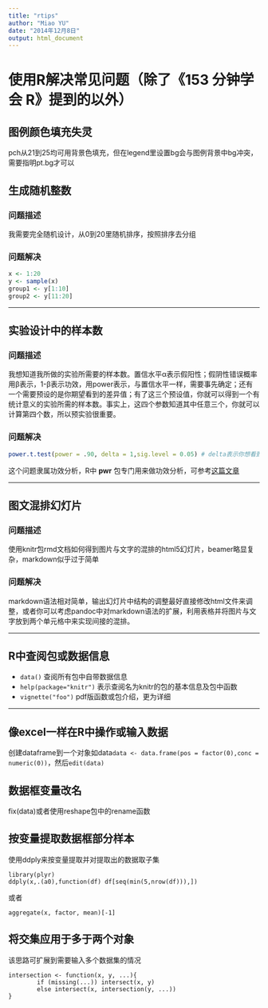 ---
title: "rtips"
author: "Miao YU"
date: "2014年12月8日"
output: html_document
---

# 使用R解决常见问题（除了《153 分钟学会 R》提到的以外）

## 图例颜色填充失灵

pch从21到25均可用背景色填充，但在legend里设置bg会与图例背景中bg冲突，需要指明pt.bg才可以

## 生成随机整数

### 问题描述

我需要完全随机设计，从0到20里随机排序，按照排序去分组

### 问题解决

```{r}
x <- 1:20
y <- sample(x)
group1 <- y[1:10]
group2 <- y[11:20]
```

----

## 实验设计中的样本数

### 问题描述

我想知道我所做的实验所需要的样本数。置信水平α表示假阳性；假阴性错误概率用β表示，1-β表示功效，用power表示，与置信水平一样，需要事先确定；还有一个需要预设的是你期望看到的差异值；有了这三个预设值，你就可以得到一个有统计意义的实验所需的样本数。事实上，这四个参数知道其中任意三个，你就可以计算第四个数，所以预实验很重要。

### 问题解决

```{r}
power.t.test(power = .90, delta = 1,sig.level = 0.05) # delta表示你想看到的差异值 数据标准化要处理好
```

这个问题隶属功效分析，R中 **pwr** 包专门用来做功效分析，可参考[这篇文章](http://www.statmethods.net/stats/power.html)

----

## 图文混排幻灯片

### 问题描述

使用knitr包rmd文档如何得到图片与文字的混排的html5幻灯片，beamer略显复杂，markdown似乎过于简单

### 问题解决

markdown语法相对简单，输出幻灯片中结构的调整最好直接修改html文件来调整，或者你可以考虑pandoc中对markdown语法的扩展，利用表格并将图片与文字放到两个单元格中来实现间接的混排。

----

## R中查阅包或数据信息

- `data()` 查阅所有包中自带数据信息
- `help(package="knitr")` 表示查阅名为knitr的包的基本信息及包中函数
- `vignette("foo")` pdf版函数或包介绍，更为详细

----

## 像excel一样在R中操作或输入数据

创建dataframe到一个对象如data`data <- data.frame(pos = factor(0),conc = numeric(0))`，然后`edit(data)`

## 数据框变量改名

fix(data)或者使用reshape包中的rename函数

## 按变量提取数据框部分样本

使用ddply来按变量提取并对提取出的数据取子集

```
library(plyr)
ddply(x,.(a0),function(df) df[seq(min(5,nrow(df))),])
```
或者

```
aggregate(x, factor, mean)[-1]
```

## 将交集应用于多于两个对象

该思路可扩展到需要输入多个数据集的情况
```
intersection <- function(x, y, ...){
        if (missing(...)) intersect(x, y)
        else intersect(x, intersection(y, ...))
}
```